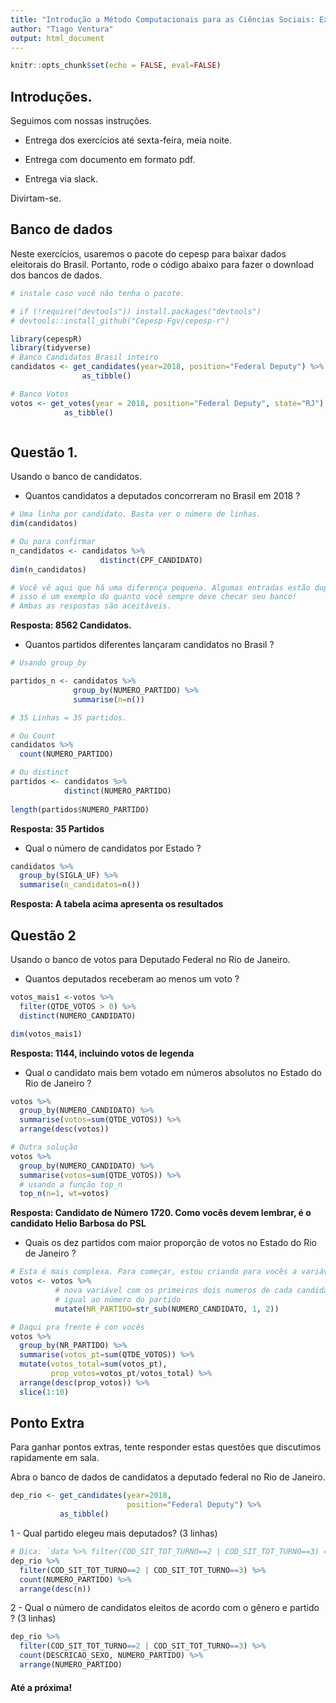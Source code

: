 ```yaml
---
title: "Introdução a Método Computacionais para as Ciências Sociais: Exercício 3"
author: "Tiago Ventura"
output: html_document
---
```


```r
knitr::opts_chunk$set(echo = FALSE, eval=FALSE)
```

## Introduções. 

Seguimos com nossas instruções. 

- Entrega dos exercícios até sexta-feira, meia noite. 

- Entrega com documento em formato pdf. 

- Entrega via slack. 

Divirtam-se. 

## Banco de dados

Neste exercícios, usaremos o pacote do cepesp para baixar dados eleitorais do Brasil. Portanto, rode o código abaixo para fazer o download dos bancos de dados. 

```r
# instale caso você não tenha o pacote. 

# if (!require("devtools")) install.packages("devtools")
# devtools::install_github("Cepesp-Fgv/cepesp-r")

library(cepespR)
library(tidyverse)
# Banco Candidatos Brasil inteiro
candidatos <- get_candidates(year=2018, position="Federal Deputy") %>% 
                as_tibble()

# Banco Votos
votos <- get_votes(year = 2018, position="Federal Deputy", state="RJ") %>%
            as_tibble()



```

## Questão 1.

Usando o banco de candidatos. 

- Quantos candidatos a deputados concorreram no Brasil em 2018 ?

```r

# Uma linha por candidato. Basta ver o número de linhas. 
dim(candidatos)

# Ou para confirmar
n_candidatos <- candidatos %>%
                    distinct(CPF_CANDIDATO) 
dim(n_candidatos)

# Você vê aqui que há uma diferença pequena. Algumas entradas estão duplicadas. 
# isso é um exemplo do quanto você sempre deve checar seu banco! 
# Ambas as respostas são aceitáveis.

```

**Resposta: 8562 Candidatos.**


- Quantos partidos diferentes lançaram candidatos no Brasil ?

```r
# Usando group_by

partidos_n <- candidatos %>% 
              group_by(NUMERO_PARTIDO) %>%
              summarise(n=n())

# 35 Linhas = 35 partidos.

# Ou Count
candidatos %>% 
  count(NUMERO_PARTIDO) 

# Ou distinct
partidos <- candidatos %>%
            distinct(NUMERO_PARTIDO)
  
length(partidos$NUMERO_PARTIDO)
```

**Resposta: 35 Partidos**

- Qual o número de candidatos por Estado ?

```r

candidatos %>%
  group_by(SIGLA_UF) %>%
  summarise(n_candidatos=n())

```

**Resposta: A tabela acima apresenta os resultados**



## Questão 2

Usando o banco de votos para Deputado Federal no Rio de Janeiro. 

- Quantos deputados receberam ao menos um voto ?

```r
votos_mais1 <-votos %>%
  filter(QTDE_VOTOS > 0) %>%
  distinct(NUMERO_CANDIDATO)

dim(votos_mais1)
```

**Resposta: 1144, incluindo votos de legenda**


- Qual o candidato mais bem votado em números absolutos no Estado do Rio de Janeiro ?

```r
votos %>%
  group_by(NUMERO_CANDIDATO) %>%
  summarise(votos=sum(QTDE_VOTOS)) %>%
  arrange(desc(votos))

# Outra solução
votos %>%
  group_by(NUMERO_CANDIDATO) %>%
  summarise(votos=sum(QTDE_VOTOS)) %>%
  # usando a função top_n
  top_n(n=1, wt=votos)

```

**Resposta: Candidato de Número 1720. Como vocês devem lembrar, é o candidato Helio Barbosa do PSL**


- Quais os dez partidos com maior proporção de votos no Estado do Rio de Janeiro ?

```r
# Esta é mais complexa. Para começar, estou criando para vocês a variável partido. 
votos <- votos %>%
          # nova variável com os primeiros dois numeros de cada candidato
          # igual ao número do partido
          mutate(NR_PARTIDO=str_sub(NUMERO_CANDIDATO, 1, 2)) 

# Daqui pra frente é con vocês
votos %>%
  group_by(NR_PARTIDO) %>%
  summarise(votos_pt=sum(QTDE_VOTOS)) %>%
  mutate(votos_total=sum(votos_pt), 
         prop_votos=votos_pt/votos_total) %>%
  arrange(desc(prop_votos)) %>%
  slice(1:10)

```

## Ponto Extra

Para ganhar pontos extras, tente responder estas questões que discutimos rapidamente em sala. 


Abra o banco de dados de candidatos a deputado federal no Rio de Janeiro. 

```r

dep_rio <- get_candidates(year=2018,
                          position="Federal Deputy") %>%
           as_tibble()
```


1 - Qual partido elegeu mais deputados? (3 linhas)

```r
# Dica: `data %>% filter(COD_SIT_TOT_TURNO==2 | COD_SIT_TOT_TURNO==3) =  filtra somente os eleitos. 
dep_rio %>%
  filter(COD_SIT_TOT_TURNO==2 | COD_SIT_TOT_TURNO==3) %>%
  count(NUMERO_PARTIDO) %>%
  arrange(desc(n))
```

2 - Qual o número de candidatos eleitos de acordo com o gênero e partido ? (3 linhas)


```r
dep_rio %>%  
  filter(COD_SIT_TOT_TURNO==2 | COD_SIT_TOT_TURNO==3) %>%
  count(DESCRICAO_SEXO, NUMERO_PARTIDO) %>%
  arrange(NUMERO_PARTIDO)

```


<!-- ## Questão 3 -->

<!-- Considerando a profissão dos deputados (disponível no banco de candidatos), qual a profissão que recebeu mais votos no Estado  do Rio de Janeiro? -->

<!-- ```{r} -->

<!-- ``` -->


#### Até a próxima!


